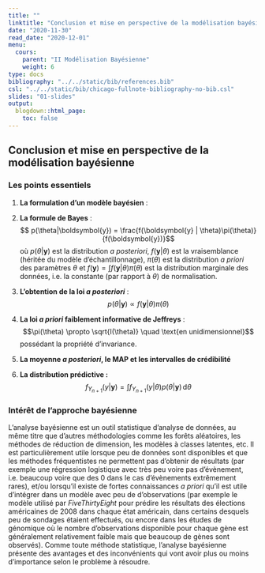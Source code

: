 ```yaml
---
title: ""
linktitle: "Conclusion et mise en perspective de la modélisation bayésienne"
date: "2020-11-30"
read_date: "2020-12-01"
menu:
  cours:
    parent: "II Modélisation Bayésienne"
    weight: 6
type: docs
bibliography: "../../static/bib/references.bib"
csl: "../../static/bib/chicago-fullnote-bibliography-no-bib.csl"
slides: "01-slides"
output:
  blogdown::html_page:
    toc: false
---
```


## Conclusion et mise en perspective de la modélisation bayésienne

### Les points essentiels
  
  
 1. **La formulation d'un modèle bayésien** : 
    \begin{align*}
      \theta&\sim\pi(\theta) \quad\text{la loi \textit{a priori}}\\
      Y_i|\theta&\overset{iid}{\sim}f(y|\theta)  \quad \text{le modèle d'échantillonnage}
    \end{align*}
  
 2. **La formule de Bayes** :
    $$ p(\theta|\boldsymbol{y}) = \frac{f(\boldsymbol{y} | \theta)\pi(\theta)}{f(\boldsymbol{y})}$$ 
    où $p(\theta|\boldsymbol{y})$ est la distribution *a posteriori*, $f(\boldsymbol{y} | \theta)$ est la vraisemblance (héritée du modèle d'échantillonnage), $\pi(\theta)$ est la distribution *a priori* des paramètres $\theta$ et $f(\boldsymbol{y}) = \textstyle \int f(\boldsymbol{y} | \theta) \pi(\theta)$ est la distribution marginale des données, i.e. la constante (par rapport à $\theta$) de normalisation.
    
 3. **L'obtention de la loi *a posteriori*** :
    $$ p(\theta|\boldsymbol{y}) \propto f(\boldsymbol{y} | \theta)\pi(\theta)$$ \medskip
  
  
 4. **La loi *a priori* faiblement informative de Jeffreys** :
    $$\pi(\theta) \propto \sqrt{I(\theta)} \quad \text{en unidimensionnel}$$
    \noindent possédant la propriété d'invariance.
    
    
 5. **La moyenne *a posteriori*, le MAP et les intervalles de crédibilité**
    
    
 6. **La distribution prédictive :**
    $$f_{Y_{n+1}}(y|\boldsymbol{y}) = \int f_{Y_{n+1}} (y|\theta)p(\theta|\boldsymbol{y}) \,\text{d}\theta$$
  


### Intérêt de l'approche bayésienne
  
  L'analyse bayésienne est un outil statistique d'analyse de données, au même titre que d'autres méthodologies comme les forêts aléatoires, les méthodes de réduction de dimension, les modèles à classes latentes, etc. Il est particulièrement utile lorsque peu de données sont disponibles et que les méthodes fréquentistes ne permettent pas d'obtenir de résultats (par exemple une régression logistique avec très peu voire pas d'évènement, i.e. beaucoup voire que des 0 dans le cas d'évènements extrêmement rares), et/ou lorsqu'il existe de fortes connaissances *a priori* qu'il est utile d'intégrer dans un modèle avec peu de d'observations (par exemple le modèle utilisé par *FiveThirtyEight* pour prédire les résultats des élections américaines de 2008 dans chaque état américain, dans certains desquels peu de sondages étaient effectués, ou encore dans les études de génomique où le nombre d'observations disponible pour chaque gène est généralement relativement faible mais que beaucoup de gènes sont observés). Comme toute méthode statistique, l'analyse bayésienne présente des avantages et des inconvénients qui vont avoir plus ou moins d'importance selon le problème à résoudre.